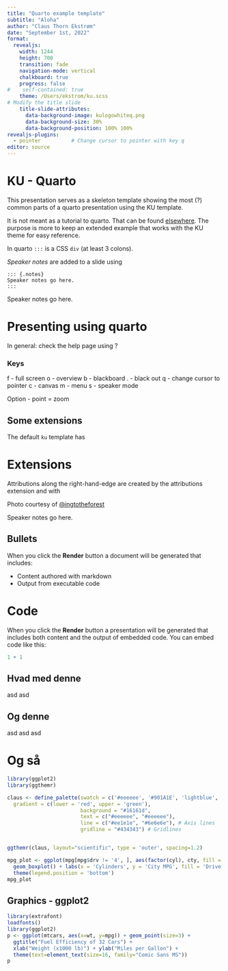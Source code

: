 ```yaml
---
title: "Quarto example template"
subtitle: "Aloha"
author: "Claus Thorn Ekstrøm"
date: "September 1st, 2022"
format: 
  revealjs:
    width: 1244
    height: 700
    transition: fade
    navigation-mode: vertical
    chalkboard: true
    progress: false
#    self-contained: true
    theme: /Users/ekstrom/ku.scss
# Modify the title slide    
    title-slide-attributes:
      data-background-image: kulogowhiteq.png
      data-background-size: 30%
      data-background-position: 100% 100%
revealjs-plugins:
  - pointer          # Change cursor to pointer with key q
editor: source
---
```


# KU - Quarto 

This presentation serves as a skeleton template showing the most (?) common parts of a quarto presentation using the KU template.

It is not meant as a tutorial to quarto. That can be found [elsewhere](https://quarto.org/docs/presentations/revealjs/). The purpose is more to keep an extended example that works with the KU theme for easy reference.

In quarto `:::` is a CSS `div` (at least 3 colons).

[*Speaker notes*]{.yellow} are added to a slide using


    ::: {.notes}
    Speaker notes go here.
    :::


::: {.notes}
Speaker notes go here.
:::


# Presenting using quarto

In general: check the help page using [?]{.yellow}


### Keys

f - full screen
o - overview
b - blackboard
. - black out
q - change cursor to pointer
c - canvas
m - menu
s - speaker mode


Option - point = zoom



## Some extensions

The default `ku` template has



# Extensions

Attributions along the right-hand-edge are created by the attributions extension and with 

::: {.attribution}
Photo courtesy of [@ingtotheforest](https://unsplash.com/@ingtotheforest)
:::


::: {.notes}
Speaker notes go here.
:::



## {background-color="black" background-image="https://placekitten.com/100/100" background-size="100px" background-repeat="repeat"}


## Bullets

When you click the **Render** button a document will be generated that includes:

-   Content authored with markdown
-   Output from executable code


# Code

When you click the **Render** button a presentation will be generated that includes both content and the output of embedded code. You can embed code like this:

```r
1 + 1
```

## Hvad med denne

asd asd

## Og denne

asd asd asd

# Og så

```r
library(ggplot2)
library(ggthemr)

claus <- define_palette(swatch = c('#eeeeee', '#901A1E', 'lightblue', 'green', 'blue', 'brown', 'purple', 'yellow'), 
  gradient = c(lower = 'red', upper = 'green'),
                        background = "#16161d", 
                        text = c("#eeeeee", "#eeeeee"), 
                        line = c("#ee1e1e", "#6e6e6e"), # Axis lines 
                        gridline = "#434343") # Gridlines


ggthemr(claus, layout="scientific", type = 'outer', spacing=1.2)

mpg_plot <- ggplot(mpg[mpg$drv != '4', ], aes(factor(cyl), cty, fill = drv)) + 
  geom_boxplot() + labs(x = 'Cylinders', y = 'City MPG', fill = 'Drive Type') +
  theme(legend.position = 'bottom')
mpg_plot
```

## Graphics - ggplot2

```r
library(extrafont)
loadfonts()
library(ggplot2)
p <- ggplot(mtcars, aes(x=wt, y=mpg)) + geom_point(size=3) +
  ggtitle("Fuel Efficiency of 32 Cars") +
  xlab("Weight (x1000 lb)") + ylab("Miles per Gallon") +
  theme(text=element_text(size=16, family="Comic Sans MS"))
p
```
